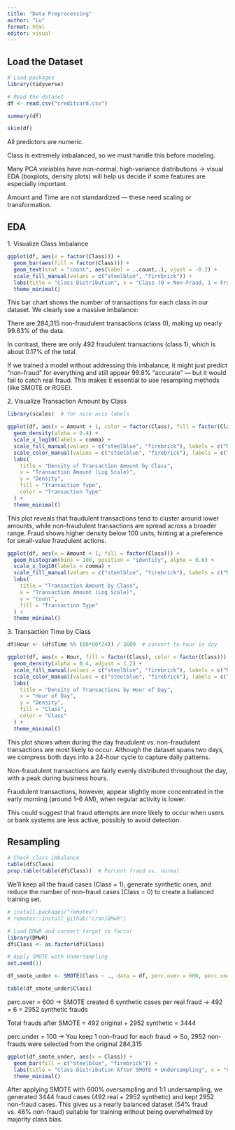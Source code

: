 ```yaml
---
title: "Data Preprocessing"
author: "Lu"
format: html
editor: visual
---
```


## Load the Dataset

```r
# Load packages
library(tidyverse)

# Read the dataset
df <- read.csv("creditcard.csv")

summary(df)

```

```r
skim(df)
```

All predictors are numeric.

Class is extremely imbalanced, so we must handle this before modeling.

Many PCA variables have non-normal, high-variance distributions → visual EDA (boxplots, density plots) will help us decide if some features are especially important.

Amount and Time are not standardized — these need scaling or transformation.

## EDA

1\. Visualize Class Imbalance

```r
ggplot(df, aes(x = factor(Class))) +
  geom_bar(aes(fill = factor(Class))) +
  geom_text(stat = "count", aes(label = ..count..), vjust = -0.2) +
  scale_fill_manual(values = c("steelblue", "firebrick")) +
  labs(title = "Class Distribution", x = "Class (0 = Non-Fraud, 1 = Fraud)", y = "Count") +
  theme_minimal()
```

This bar chart shows the number of transactions for each class in our dataset. We clearly see a massive imbalance:

There are 284,315 non-fraudulent transactions (class 0), making up nearly 99.83% of the data.

In contrast, there are only 492 fraudulent transactions (class 1), which is about 0.17% of the total.

If we trained a model without addressing this imbalance, it might just predict "non-fraud" for everything and still appear 99.8% "accurate" — but it would fail to catch real fraud. This makes it essential to use resampling methods (like SMOTE or ROSE).

2\. Visualize Transaction Amount by Class

```r
library(scales)  # for nice axis labels

ggplot(df, aes(x = Amount + 1, color = factor(Class), fill = factor(Class))) +
  geom_density(alpha = 0.4) +
  scale_x_log10(labels = comma) +
  scale_fill_manual(values = c("steelblue", "firebrick"), labels = c("Non-Fraud", "Fraud")) +
  scale_color_manual(values = c("steelblue", "firebrick"), labels = c("Non-Fraud", "Fraud")) +
  labs(
    title = "Density of Transaction Amount by Class",
    x = "Transaction Amount (Log Scale)",
    y = "Density",
    fill = "Transaction Type",
    color = "Transaction Type"
  ) +
  theme_minimal()
```

This plot reveals that fraudulent transactions tend to cluster around lower amounts, while non-fraudulent transactions are spread across a broader range. Fraud shows higher density below 100 units, hinting at a preference for small-value fraudulent actions.

```r

ggplot(df, aes(x = Amount + 1, fill = factor(Class))) +
  geom_histogram(bins = 100, position = "identity", alpha = 0.6) +
  scale_x_log10(labels = comma) +
  scale_fill_manual(values = c("steelblue", "firebrick"), labels = c("Non-Fraud", "Fraud")) +
  labs(
    title = "Transaction Amount by Class",
    x = "Transaction Amount (Log Scale)",
    y = "Count",
    fill = "Transaction Type"
  ) +
  theme_minimal()
```

3\. Transaction Time by Class

```r
df$Hour <- (df$Time %% (60*60*24)) / 3600  # convert to hour in day

ggplot(df, aes(x = Hour, fill = factor(Class), color = factor(Class))) +
  geom_density(alpha = 0.4, adjust = 1.2) +
  scale_fill_manual(values = c("steelblue", "firebrick"), labels = c("Non-Fraud", "Fraud")) +
  scale_color_manual(values = c("steelblue", "firebrick"), labels = c("Non-Fraud", "Fraud")) +
  labs(
    title = "Density of Transactions by Hour of Day",
    x = "Hour of Day",
    y = "Density",
    fill = "Class",
    color = "Class"
  ) +
  theme_minimal()
```

This plot shows when during the day fraudulent vs. non-fraudulent transactions are most likely to occur. Although the dataset spans two days, we compress both days into a 24-hour cycle to capture daily patterns.

Non-fraudulent transactions are fairly evenly distributed throughout the day, with a peak during business hours.

Fraudulent transactions, however, appear slightly more concentrated in the early morning (around 1–6 AM), when regular activity is lower.

This could suggest that fraud attempts are more likely to occur when users or bank systems are less active, possibly to avoid detection.

## Resampling

```r
# Check class imbalance
table(df$Class)
prop.table(table(df$Class))  # Percent fraud vs. normal
```

We’ll keep all the fraud cases (Class = 1), generate synthetic ones, and reduce the number of non-fraud cases (Class = 0) to create a balanced training set.

```r

# install.packages("remotes")
# remotes::install_github("cran/DMwR")

# Load DMwR and convert target to factor
library(DMwR)
df$Class <- as.factor(df$Class)

```

```r
# Apply SMOTE with Undersampling
set.seed(1)

df_smote_under <- SMOTE(Class ~ ., data = df, perc.over = 600, perc.under = 100)

table(df_smote_under$Class)
```

perc.over = 600 → SMOTE created 6 synthetic cases per real fraud → 492 × 6 = 2952 synthetic frauds

Total frauds after SMOTE = 492 original + 2952 synthetic = 3444

perc.under = 100 → You keep 1 non-fraud for each fraud → So, 2952 non-frauds were selected from the original 284,315

```r
ggplot(df_smote_under, aes(x = Class)) +
  geom_bar(fill = c("steelblue", "firebrick")) +
  labs(title = "Class Distribution After SMOTE + Undersampling", x = "Class", y = "Count") +
  theme_minimal()
```

After applying SMOTE with 600% oversampling and 1:1 undersampling, we generated 3444 fraud cases (492 real + 2952 synthetic) and kept 2952 non-fraud cases. This gives us a nearly balanced dataset (54% fraud vs. 46% non-fraud) suitable for training without being overwhelmed by majority class bias.
